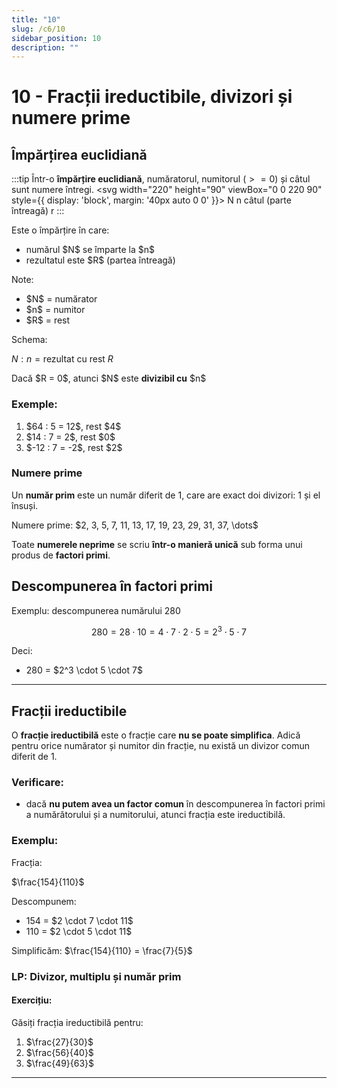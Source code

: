 ```yaml
---
title: "10"
slug: /c6/10
sidebar_position: 10
description: ""
---
```



# 10 - Fracții ireductibile, divizori și numere prime

## Împărțirea euclidiană
:::tip
Într-o **împărțire euclidiană**, număratorul, numitorul ($>= 0$) și câtul sunt numere întregi.
<svg width="220" height="90" viewBox="0 0 220 90" style={{ display: 'block', margin: '40px auto 0 0' }}>
    <!-- Vertical line (împărțitor) -->
    <line x1="40" y1="20" x2="40" y2="90" stroke="#3b82f6" strokeWidth="3"/>
    <!-- Horizontal line (de împărțit) -->
    <line x1="40" y1="50" x2="80" y2="50" stroke="#3b82f6" strokeWidth="3"/>
    <!-- N (de împărțit) -->
    <text x="20" y="40" fontSize="22" textAnchor="middle" fill="#1e293b">N</text>
    <!-- n  -->
    <text x="60" y="40" fontSize="22" textAnchor="middle" fill="#b45309">n</text>
    <!-- Q (cat) -->
    <text x="110" y="65" fontSize="12" textAnchor="middle" fill="#047857">câtul (parte întreagǎ)</text>
    <!-- R (rest) -->
    <text x="20" y="70" fontSize="22" textAnchor="middle" fill="orange">r</text>
</svg>
:::

Este o împărțire în care:

* numărul \$N\$ se împarte la \$n\$
* rezultatul este \$R\$ (partea întreagă)

Note:

* \$N\$ = numărator
* \$n\$ = numitor
* \$R\$ = rest

Schema:

$N : n = \text{rezultat cu rest } R$

Dacă \$R = 0\$, atunci \$N\$ este **divizibil cu** \$n\$

### Exemple:

1. \$64 : 5 = 12\$, rest \$4\$
2. \$14 : 7 = 2\$, rest \$0\$
3. \$-12 : 7 = -2\$, rest \$2\$

### Numere prime

Un **număr prim** este un număr diferit de 1, care are exact doi divizori: 1 și el însuși.

Numere prime: \$2, 3, 5, 7, 11, 13, 17, 19, 23, 29, 31, 37, \dots\$

Toate **numerele neprime** se scriu **într-o manieră unică** sub forma unui produs de **factori primi**.

## Descompunerea în factori primi

Exemplu: descompunerea numărului 280

$$
280 = 28 \cdot 10 = 4 \cdot 7 \cdot 2 \cdot 5 = 2^3 \cdot 5 \cdot 7
$$

Deci:

* 280 = \$2^3 \cdot 5 \cdot 7\$

---

## Fracții ireductibile

O **fracție ireductibilă** este o fracție care **nu se poate simplifica**. Adică pentru orice numărator și numitor din fracție, nu există un divizor comun diferit de 1.

### Verificare:

* dacă **nu putem avea un factor comun** în descompunerea în factori primi a numărătorului și a numitorului, atunci fracția este ireductibilă.

### Exemplu:

Fracția:

$\frac{154}{110}$

Descompunem:

* 154 = \$2 \cdot 7 \cdot 11\$
* 110 = \$2 \cdot 5 \cdot 11\$

Simplificăm: $\frac{154}{110} = \frac{7}{5}$

### LP: Divizor, multiplu și număr prim

#### Exercițiu:

Găsiți fracția ireductibilă pentru:

1. \$\frac{27}{30}\$
2. \$\frac{56}{40}\$
3. \$\frac{49}{63}\$

---
